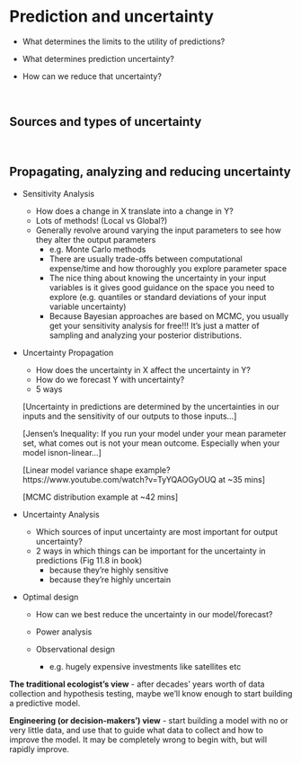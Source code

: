 # Prediction and uncertainty {#uncertainty}

- What determines the limits to the utility of predictions?

- What determines prediction uncertainty?

- How can we reduce that uncertainty?

<br>

## Sources and types of uncertainty



<br>

## Propagating, analyzing and reducing uncertainty

- Sensitivity Analysis
  - How does a change in X translate into a change in Y?
  - Lots of methods! (Local vs Global?)
  - Generally revolve around varying the input parameters to see how they alter the output parameters
      - e.g. Monte Carlo methods
      - There are usually trade-offs between computational expense/time and how thoroughly you explore parameter space
      - The nice thing about knowing the uncertainty in your input variables is it gives good guidance on the space you need to explore (e.g. quantiles or standard deviations of your input variable uncertainty)
      - Because Bayesian approaches are based on MCMC, you usually get your sensitivity analysis for free!!! It's just a matter of sampling and analyzing your posterior distributions.
      
- Uncertainty Propagation
  - How does the uncertainty in X affect the uncertainty in Y?
  - How do we forecast Y with uncertainty?
  - 5 ways
  
  [Uncertainty in predictions are determined by the uncertainties in our inputs and the sensitivity of our outputs to those inputs...]
  
  [Jensen's Inequality: If you run your model under your mean parameter set, what comes out is not your mean outcome. Especially when your model isnon-linear...]
  
  [Linear model variance shape example? https://www.youtube.com/watch?v=TyYQAOGyOUQ at ~35 mins]

  [MCMC distribution example at ~42 mins]

- Uncertainty Analysis
  - Which sources of input uncertainty are most important for output uncertainty?
  - 2 ways in which things can be important for the uncertainty in predictions (Fig 11.8 in book)
      - because they're highly sensitive
      - because they're highly uncertain
  
- Optimal design
  - How can we best reduce the uncertainty in our model/forecast?
  
  - Power analysis
  - Observational design
    - e.g. hugely expensive investments like satellites etc
    
    
**The traditional ecologist's view** - after decades' years worth of data collection and hypothesis testing, maybe we'll know enough to start building a predictive model.

**Engineering (or decision-makers') view** - start building a model with no or very little data, and use that to guide what data to collect and how to improve the model. It may be completely wrong to begin with, but will rapidly improve.


